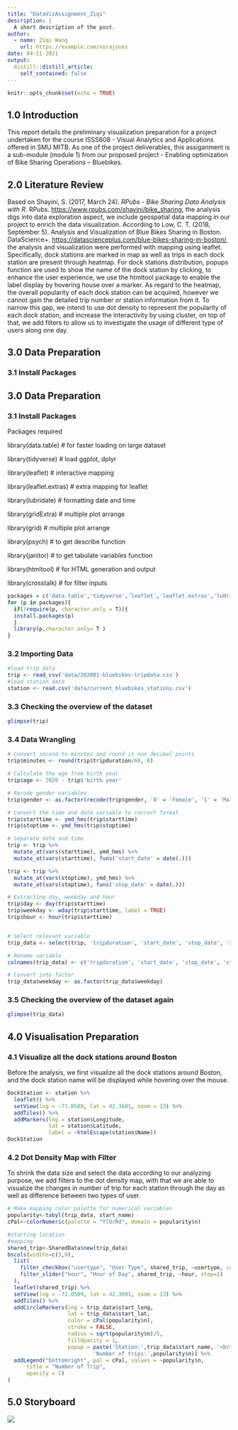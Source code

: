 ```yaml
---
title: "DataVizAssignment_Ziqi"
description: |
  A short description of the post.
author:
  - name: Ziqi Wang
    url: https://example.com/norajones
date: 04-11-2021
output:
  distill::distill_article:
    self_contained: false
---
```


```r
knitr::opts_chunk$set(echo = TRUE)
```

## 1.0 Introduction
This report details the preliminary visualization preparation for a project undertaken for the course ISSS608 - Visual Analytics and Applications offered in SMU MITB. As one of the project deliverables, this assiganment is a sub-module (module 1) from our proposed project - Enabling optimization of Bike Sharing Operations – Bluebikes.


## 2.0 Literature Review
Based on Shayini, S. (2017, March 24). _RPubs - Bike Sharing Data Analysis with R_. RPubs. [https://www.rpubs.com/shayini/bike\_sharing](https://www.rpubs.com/shayini/bike_sharing), the analysis digs into data exploration aspect, we include geospatial data mapping in our project to enrich the data visualization. According to Low, C. T. (2018, September 5). Analysis and Visualization of Blue Bikes Sharing in Boston. DataScience+. [https://datascienceplus.com/blue-bikes-sharing-in-boston/](https://datascienceplus.com/blue-bikes-sharing-in-boston/), the analysis and visualization were performed with mapping using leaflet. Specifically, dock stations are marked in map as well as trips in each dock station are present through heatmap. For dock stations distribution, popups function are used to show the name of the dock station by clicking, to enhance the user experience, we use the htmltool package to enable the label display by hovering house over a marker. As regard to the heatmap, the overall popularity of each dock station can be acquired, however we cannot gain the detailed trip number or station information from it. To narrow this gap, we intend to use dot density to represent the popularity of each dock station, and increase the interactivity by using cluster, on top of that, we add filters to allow us to investigate the usage of different type of users along one day.


## 3.0 Data Preparation
### 3.1 Install Packages
## 3.0 Data Preparation

### 3.1 Install Packages

Packages required

library(data.table) # for faster loading on large dataset

library(tidyverse) # load ggplot, dplyr

library(leaflet) # interactive mapping

library(leaflet.extras) # extra mapping for leaflet

library(lubridate) # formatting date and time

library(gridExtra) # multiple plot arrange

library(grid) # multiple plot arrange

library(psych) # to get describe function

library(janitor) # to get tabulate variables function

library(htmltool) # for HTML generation and output

library(crosstalk) # for filter inputs

```r
packages = c('data.table','tidyverse','leaflet','leaflet.extras','lubridate','gridExtra','grid','psych','janitor', 'htmltools','crosstalk')
for (p in packages){
  if(!require(p, character.only = T)){
  install.packages(p)
  }
  library(p,character.only= T )
}
```

### 3.2 Importing Data

```r
#load trip data
trip <- read_csv('data/202001-bluebikes-tripdata.csv')
#load station data
station <- read.csv('data/current_bluebikes_stations.csv')
```

### 3.3 Checking the overview of the dataset
```r
glimpse(trip)
```

### 3.4 Data Wrangling
```r
# Convert second to minutes and round it non decimal points
trip$minutes <- round(trip$tripduration/60, 0)

# Calculate the age from birth year
trip$age <- 2020 - trip$'birth year'

# Recode gender variables
trip$gender <- as.factor(recode(trip$gender, '0' = 'Female', '1' = 'Male', '2' = 'Prefer not to say'))

# Convert the time and date variable to correct format
trip$starttime <- ymd_hms(trip$starttime)
trip$stoptime <- ymd_hms(trip$stoptime)

# Separate date and time
trip <- trip %>%
  mutate_at(vars(starttime), ymd_hms) %>%
  mutate_at(vars(starttime), funs('start_date' = date(.)))

trip <- trip %>%
  mutate_at(vars(stoptime), ymd_hms) %>%
  mutate_at(vars(stoptime), funs('stop_date' = date(.)))

# Extracting day, weekday and hour
trip$day <- day(trip$starttime)
trip$weekday <- wday(trip$starttime, label = TRUE)
trip$hour <- hour(trip$starttime)


# Select relevant variable
trip_data <- select(trip, 'tripduration', 'start_date', 'stop_date', 'start station name', 'start station latitude', 'start station longitude', 'end station name' , 'end station latitude', 'end station longitude', 'usertype', 'gender', 'minutes', 'age', 'day', 'weekday', 'hour')

# Rename variable
colnames(trip_data) <- c('tripduration', 'start_date', 'stop_date', 'start_name', 'start_lat', 'start_long', 'end_name' ,'end_lat', 'end_long', 'usertype', 'gender', 'minutes', 'age', 'day', 'weekday', 'hour')

# Convert into factor
trip_data$weekday <- as.factor(trip_data$weekday)

```


### 3.5 Checking the overview of the dataset again
```r
glimpse(trip_data)

```


## 4.0 Visualisation Preparation
### 4.1 Visualize all the dock stations around Boston
Before the analysis, we first visualize all the dock stations around Boston, and the dock station name will be displayed while hovering over the mouse.

```r
DockStation <- station %>% 
  leaflet() %>%
  setView(lng = -71.0589, lat = 42.3601, zoom = 13) %>% 
  addTiles() %>%
  addMarkers(lng = station$Longitude, 
             lat = station$Latitude, 
             label = ~htmlEscape(station$Name))
DockStation
```


### 4.2 Dot Density  Map with Filter
To shrink the data size and select the data according to our analyzing purpose, we add filters to the dot density map, with that we are able to visualize the changes in number of trip for each station through the day as well as difference between two types of user.

```r
# Make mapping color palette for numerical variables
popularity<-tabyl(trip_data, start_name)
cPal<-colorNumeric(palette = "YlOrRd", domain = popularity$n)
```


```r
#starting location
#mapping
shared_trip<-SharedData$new(trip_data)
bscols(widths=c(3,9),
  list(
    filter_checkbox("usertype", "User Type", shared_trip, ~usertype, columns = 1),
    filter_slider("hour", "Hour of Day", shared_trip, ~hour, step=1)
  ),
  leaflet(shared_trip) %>%
  setView(lng = -71.0589, lat = 42.3601, zoom = 13) %>% 
  addTiles() %>%
  addCircleMarkers(lng = trip_data$start_long, 
                   lat = trip_data$start_lat,
                   color = cPal(popularity$n),
                   stroke = FALSE,
                   radius = sqrt(popularity$n)/5,
                   fillOpacity = 1,
                   popup = paste('Station:',trip_data$start_name, '<br>',
                           'Number of trips:',popularity$n)) %>%
  addLegend("bottomright", pal = cPal, values = ~popularity$n,
      title = "Number of Trip",
      opacity = 1)
)
```


## 5.0 Storyboard

![](Data/1.png)

